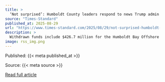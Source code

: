 ```yaml
---
title: >
  ‘Not surprised’: Humboldt County leaders respond to news Trump admin killed offshore wind money
source: "Times-Standard"
published_at: 2025-08-29
url: "https://www.times-standard.com/2025/08/29/not-surprised-humboldt-county-leaders-respond-to-news-trump-admin-killed-offshore-wind-money/"
description: >
  Withdrawn funds include $426.7 million for the Humboldt Bay Offshore Wind Heavy Lift Terminal and $8.6 million for the Redwood Marine Terminal Project planning.
image: rss_img.png
---
```



  Published: {{< meta published_at >}}
  

  Source: {{< meta source >}}
  

  [Read full article]({{< meta url >}}){target='blank'}
  

